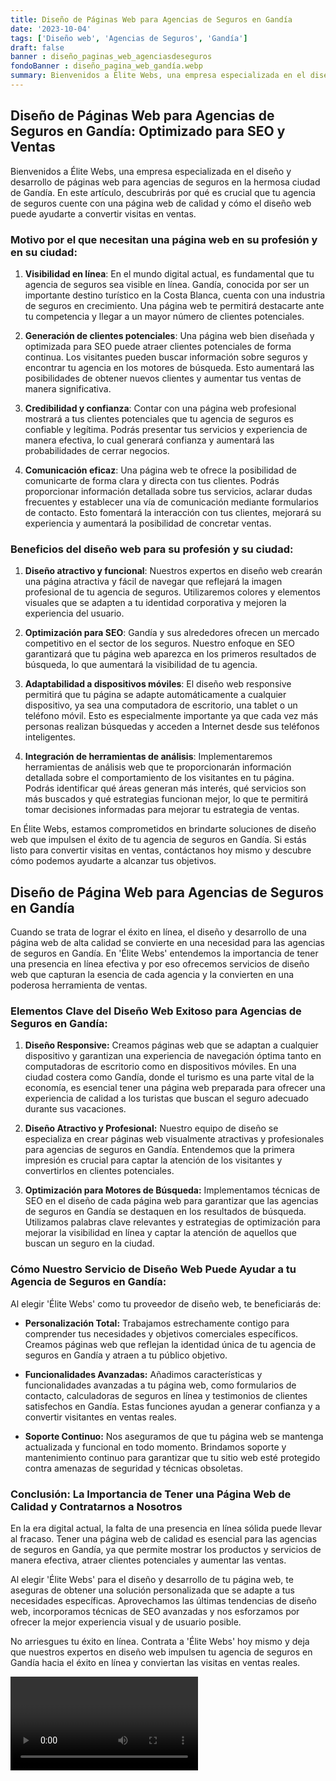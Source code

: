 ```yaml
---
title: Diseño de Páginas Web para Agencias de Seguros en Gandía
date: '2023-10-04'
tags: ['Diseño web', 'Agencias de Seguros', 'Gandía']
draft: false
banner : diseño_paginas_web_agenciasdeseguros
fondoBanner : diseño_pagina_web_gandía.webp
summary: Bienvenidos a Élite Webs, una empresa especializada en el diseño y desarrollo de páginas web para agencias de seguros en la hermosa ciudad de Gandía. En este artículo, descubrirás por qué es crucial que tu agencia de seguros cuente con una página web de calidad y cómo el diseño web puede ayudarte a convertir visitas en ventas.
---
```


## Diseño de Páginas Web para Agencias de Seguros en Gandía: Optimizado para SEO y Ventas

Bienvenidos a Élite Webs, una empresa especializada en el diseño y desarrollo de páginas web para agencias de seguros en la hermosa ciudad de Gandía. En este artículo, descubrirás por qué es crucial que tu agencia de seguros cuente con una página web de calidad y cómo el diseño web puede ayudarte a convertir visitas en ventas.

### Motivo por el que necesitan una página web en su profesión y en su ciudad:

1. **Visibilidad en línea**: En el mundo digital actual, es fundamental que tu agencia de seguros sea visible en línea. Gandía, conocida por ser un importante destino turístico en la Costa Blanca, cuenta con una industria de seguros en crecimiento. Una página web te permitirá destacarte ante tu competencia y llegar a un mayor número de clientes potenciales.

2. **Generación de clientes potenciales**: Una página web bien diseñada y optimizada para SEO puede atraer clientes potenciales de forma continua. Los visitantes pueden buscar información sobre seguros y encontrar tu agencia en los motores de búsqueda. Esto aumentará las posibilidades de obtener nuevos clientes y aumentar tus ventas de manera significativa.

3. **Credibilidad y confianza**: Contar con una página web profesional mostrará a tus clientes potenciales que tu agencia de seguros es confiable y legítima. Podrás presentar tus servicios y experiencia de manera efectiva, lo cual generará confianza y aumentará las probabilidades de cerrar negocios.

4. **Comunicación eficaz**: Una página web te ofrece la posibilidad de comunicarte de forma clara y directa con tus clientes. Podrás proporcionar información detallada sobre tus servicios, aclarar dudas frecuentes y establecer una vía de comunicación mediante formularios de contacto. Esto fomentará la interacción con tus clientes, mejorará su experiencia y aumentará la posibilidad de concretar ventas.

### Beneficios del diseño web para su profesión y su ciudad:

1. **Diseño atractivo y funcional**: Nuestros expertos en diseño web crearán una página atractiva y fácil de navegar que reflejará la imagen profesional de tu agencia de seguros. Utilizaremos colores y elementos visuales que se adapten a tu identidad corporativa y mejoren la experiencia del usuario.

2. **Optimización para SEO**: Gandía y sus alrededores ofrecen un mercado competitivo en el sector de los seguros. Nuestro enfoque en SEO garantizará que tu página web aparezca en los primeros resultados de búsqueda, lo que aumentará la visibilidad de tu agencia.

3. **Adaptabilidad a dispositivos móviles**: El diseño web responsive permitirá que tu página se adapte automáticamente a cualquier dispositivo, ya sea una computadora de escritorio, una tablet o un teléfono móvil. Esto es especialmente importante ya que cada vez más personas realizan búsquedas y acceden a Internet desde sus teléfonos inteligentes.

4. **Integración de herramientas de análisis**: Implementaremos herramientas de análisis web que te proporcionarán información detallada sobre el comportamiento de los visitantes en tu página. Podrás identificar qué áreas generan más interés, qué servicios son más buscados y qué estrategias funcionan mejor, lo que te permitirá tomar decisiones informadas para mejorar tu estrategia de ventas.

En Élite Webs, estamos comprometidos en brindarte soluciones de diseño web que impulsen el éxito de tu agencia de seguros en Gandía. Si estás listo para convertir visitas en ventas, contáctanos hoy mismo y descubre cómo podemos ayudarte a alcanzar tus objetivos.

<GifSeo />

<Cta />

## Diseño de Página Web para Agencias de Seguros en Gandía

Cuando se trata de lograr el éxito en línea, el diseño y desarrollo de una página web de alta calidad se convierte en una necesidad para las agencias de seguros en Gandía. En 'Élite Webs' entendemos la importancia de tener una presencia en línea efectiva y por eso ofrecemos servicios de diseño web que capturan la esencia de cada agencia y la convierten en una poderosa herramienta de ventas.

### Elementos Clave del Diseño Web Exitoso para Agencias de Seguros en Gandía:

1. **Diseño Responsive:** Creamos páginas web que se adaptan a cualquier dispositivo y garantizan una experiencia de navegación óptima tanto en computadoras de escritorio como en dispositivos móviles. En una ciudad costera como Gandía, donde el turismo es una parte vital de la economía, es esencial tener una página web preparada para ofrecer una experiencia de calidad a los turistas que buscan el seguro adecuado durante sus vacaciones.

2. **Diseño Atractivo y Profesional:** Nuestro equipo de diseño se especializa en crear páginas web visualmente atractivas y profesionales para agencias de seguros en Gandía. Entendemos que la primera impresión es crucial para captar la atención de los visitantes y convertirlos en clientes potenciales.

3. **Optimización para Motores de Búsqueda:** Implementamos técnicas de SEO en el diseño de cada página web para garantizar que las agencias de seguros en Gandía se destaquen en los resultados de búsqueda. Utilizamos palabras clave relevantes y estrategias de optimización para mejorar la visibilidad en línea y captar la atención de aquellos que buscan un seguro en la ciudad.

### Cómo Nuestro Servicio de Diseño Web Puede Ayudar a tu Agencia de Seguros en Gandía:

Al elegir 'Élite Webs' como tu proveedor de diseño web, te beneficiarás de:

- **Personalización Total:** Trabajamos estrechamente contigo para comprender tus necesidades y objetivos comerciales específicos. Creamos páginas web que reflejan la identidad única de tu agencia de seguros en Gandía y atraen a tu público objetivo.

- **Funcionalidades Avanzadas:** Añadimos características y funcionalidades avanzadas a tu página web, como formularios de contacto, calculadoras de seguros en línea y testimonios de clientes satisfechos en Gandía. Estas funciones ayudan a generar confianza y a convertir visitantes en ventas reales.

- **Soporte Continuo:** Nos aseguramos de que tu página web se mantenga actualizada y funcional en todo momento. Brindamos soporte y mantenimiento continuo para garantizar que tu sitio web esté protegido contra amenazas de seguridad y técnicas obsoletas.

### Conclusión: La Importancia de Tener una Página Web de Calidad y Contratarnos a Nosotros

En la era digital actual, la falta de una presencia en línea sólida puede llevar al fracaso. Tener una página web de calidad es esencial para las agencias de seguros en Gandía, ya que permite mostrar los productos y servicios de manera efectiva, atraer clientes potenciales y aumentar las ventas.

Al elegir 'Élite Webs' para el diseño y desarrollo de tu página web, te aseguras de obtener una solución personalizada que se adapte a tus necesidades específicas. Aprovechamos las últimas tendencias de diseño web, incorporamos técnicas de SEO avanzadas y nos esforzamos por ofrecer la mejor experiencia visual y de usuario posible.

No arriesgues tu éxito en línea. Contrata a 'Élite Webs' hoy mismo y deja que nuestros expertos en diseño web impulsen tu agencia de seguros en Gandía hacia el éxito en línea y conviertan las visitas en ventas reales.

<Video />

<CtaBot job='Agencias de Seguros' city='Gandía'/>

<Gmaps query='Gandía+españa+maps' />